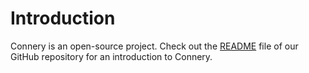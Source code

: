 # Introduction

Connery is an open-source project.
Check out the [README](https://github.com/connery-io/connery#readme) file of our GitHub repository for an introduction to Connery.
